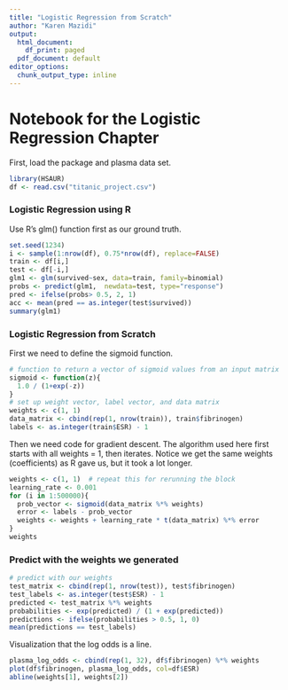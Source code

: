 ```yaml
---
title: "Logistic Regression from Scratch"
author: "Karen Mazidi"
output:
  html_document:
    df_print: paged
  pdf_document: default
editor_options:
  chunk_output_type: inline
---
```


# Notebook for the Logistic Regression Chapter

First, load the package and plasma data set. 

```r
library(HSAUR)
df <- read.csv("titanic_project.csv")
```

### Logistic Regression using R

Use R's glm() function first as our ground truth. 


```r
set.seed(1234)
i <- sample(1:nrow(df), 0.75*nrow(df), replace=FALSE)
train <- df[i,]
test <- df[-i,]
glm1 <- glm(survived~sex, data=train, family=binomial)
probs <- predict(glm1,  newdata=test, type="response")
pred <- ifelse(probs> 0.5, 2, 1)
acc <- mean(pred == as.integer(test$survived))
summary(glm1)
```

### Logistic Regression from Scratch

First we need to define the sigmoid function.

```r
# function to return a vector of sigmoid values from an input matrix
sigmoid <- function(z){
  1.0 / (1+exp(-z))
}
# set up weight vector, label vector, and data matrix
weights <- c(1, 1)
data_matrix <- cbind(rep(1, nrow(train)), train$fibrinogen)
labels <- as.integer(train$ESR) - 1
```

Then we need code for gradient descent. The algorithm used here first starts with all weights = 1, then iterates. Notice we get the same weights (coefficients) as R gave us, but it took a lot longer.


```r
weights <- c(1, 1)  # repeat this for rerunning the block
learning_rate <- 0.001
for (i in 1:500000){
  prob_vector <- sigmoid(data_matrix %*% weights)
  error <- labels - prob_vector
  weights <- weights + learning_rate * t(data_matrix) %*% error
}
weights
```

### Predict with the weights we generated

```r
# predict with our weights
test_matrix <- cbind(rep(1, nrow(test)), test$fibrinogen)
test_labels <- as.integer(test$ESR) - 1
predicted <- test_matrix %*% weights
probabilities <- exp(predicted) / (1 + exp(predicted))
predictions <- ifelse(probabilities > 0.5, 1, 0)
mean(predictions == test_labels)
```




Visualization that the log odds is a line.

```r
plasma_log_odds <- cbind(rep(1, 32), df$fibrinogen) %*% weights
plot(df$fibrinogen, plasma_log_odds, col=df$ESR)
abline(weights[1], weights[2])
```